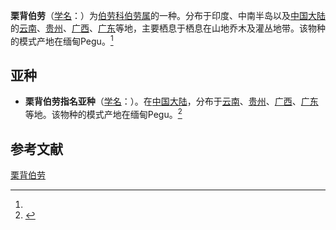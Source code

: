 {{Speciesbox
| name = 栗背伯劳
| status = lc
| status_system = iucn3.1
| image = Burmese Shrike.jpg
| genus = Lanius
| species = collurioides
| authority = Lesson, 1834<ref name='id2764'>{{cite web| url =http://www.bioinfo.cn/db05/BjdwSpecies.php?action=view&id=2764| title =栗背伯劳| work =《中国动物物种编目数据库》| publisher =中国科学院微生物研究所| author =中国科学院动物研究所| accessdate =2009-04-04| deadurl =yes| archiveurl =https://web.archive.org/web/20160305074030/http://www.bioinfo.cn/db05/BjdwSpecies.php?action=view&id=2764| archivedate =2016-03-05}}</ref><ref>{{IUCN2010
|assessors=BirdLife International
|year=2009
|id=146417
|title=Lanius collurioides
|version=3.1
|downloaded= 2010-10-01}}</ref>
}}

'''栗背伯劳'''（[[学名|学名]]：{{lang|la|''Lanius collurioides''}}）为[[伯劳科|伯劳科]][[伯劳属|伯劳属]]的一种。分布于印度、中南半岛以及[[中国大陆|中国大陆]]的[[云南|云南]]、[[贵州|贵州]]、[[广西|广西]]、[[广东|广东]]等地，主要栖息于栖息在山地乔木及灌丛地带。该物种的模式产地在缅甸Pegu。<ref name='id2764'/>

==亚种==
*'''栗背伯劳指名亚种'''（[[学名|学名]]：{{lang|la|''Lanius collurioides collurioides''}}）。在[[中国大陆|中国大陆]]，分布于[[云南|云南]]、[[贵州|贵州]]、[[广西|广西]]、[[广东|广东]]等地。该物种的模式产地在缅甸Pegu。<ref name='id2765'>{{cite web| url =http://www.bioinfo.cn/db05/BjdwSpecies.php?action=view&id=2765| title =栗背伯劳指名亚种| work =《中国动物物种编目数据库》| publisher =中国科学院微生物研究所| author =中国科学院动物研究所| accessdate =2009-04-04| deadurl =yes| archiveurl =https://web.archive.org/web/20160305003552/http://www.bioinfo.cn/db05/BjdwSpecies.php?action=view&id=2765| archivedate =2016-03-05}}</ref>

== 参考文献 ==
{{reflist}}
{{Taxonbar|from=Q852172}}

[[Category:伯劳属|栗背伯劳]]


{{雀形目小作品}}